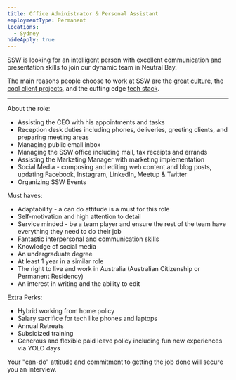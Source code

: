 ```yaml
---
title: Office Administrator & Personal Assistant
employmentType: Permanent
locations:
  - Sydney
hideApply: true
---
```


SSW is looking for an intelligent person with excellent communication and presentation skills to join our dynamic team in Neutral Bay.

The main reasons people choose to work at SSW are the [great culture](https://www.ssw.com.au/company/culture), the [cool client projects](https://www.ssw.com.au/company/clients), and the cutting edge [tech stack](https://www.ssw.com.au/consulting).  

***

About the role:

* Assisting the CEO with his appointments and tasks
* Reception desk duties including phones, deliveries, greeting clients, and preparing meeting areas
* Managing public email inbox
* Managing the SSW office including mail, tax receipts and errands
* Assisting the Marketing Manager with marketing implementation
* Social Media - composing and editing web content and blog posts, updating Facebook, Instagram, LinkedIn, Meetup & Twitter
* Organizing SSW Events

Must haves:

* Adaptability - a can do attitude is a must for this role
* Self-motivation and high attention to detail
* Service minded - be a team player and ensure the rest of the team have everything they need to do their job
* Fantastic interpersonal and communication skills
* Knowledge of social media
* An undergraduate degree
* At least 1 year in a similar role
* The right to live and work in Australia (Australian Citizenship or Permanent Residency)
* An interest in writing and the ability to edit

Extra Perks:

* Hybrid working from home policy
* Salary sacrifice for tech like phones and laptops
* Annual Retreats
* Subsidized training
* Generous and flexible paid leave policy including fun new experiences via YOLO days

Your "can-do" attitude and commitment to getting the job done will secure you an interview.

